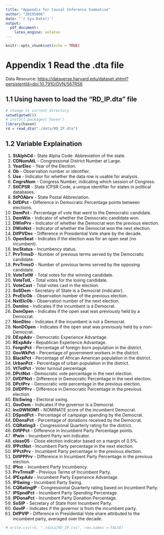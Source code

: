 ```yaml
---
title: "Appendix for Causal Inference Summative"
author: "Z0195806"
date: "`r Sys.Date()`"
output: 
  pdf_document: 
    latex_engine: xelatex
---
```


```r
knitr::opts_chunk$set(echo = TRUE)
```

# Appendix 1 Read the .dta file

Data Resource: <https://dataverse.harvard.edu/dataset.xhtml?persistentId=doi:10.7910/DVN/567RS6>

## 1.1 Using haven to load the "RD_IP.dta" file

```r
# change to current directory
setwd(getwd())
# install.packages('haven')
library(haven)
rd = read_dta("./data/RD_IP.dta")
```

## 1.2 Variable Explaination

1.  **StAlphCd** - State Alpha Code: Abbreviation of the state.
2.  **CDNumAtL** - Congressional District Number at Large.
3.  **YearElec** - Year of the Election.
4.  **Ob** - Observation number or identifier.
5.  **Use** - Indicator for whether the data row is usable for analysis.
6.  **CngrsNum** - Congress Number, indicating which session of Congress.
7.  **StICPSR** - State ICPSR Code, a unique identifier for states in political databases.
8.  **StPOAbrv** - State Postal Abbreviation.
9.  **DifDPct** - Difference in Democratic Percentage points between elections.
10. **DemPct** - Percentage of vote that went to the Democratic candidate.
11. **DemWin** - Indicator of whether the Democratic candidate won.
12. **DWinPrv** - Indicator of whether the Democrat won the previous election.
13. **DWinNxt** - Indicator of whether the Democrat won the next election.
14. **DifPVDec** - Difference in Presidential Vote share by the decade.
15. **OpenSeat** - Indicates if the election was for an open seat (no incumbent).
16. **IncStatus** - Incumbency status.
17. **PrvTrmsD** - Number of previous terms served by the Democratic candidate.
18. **PrvTrmsO** - Number of previous terms served by the opposing candidate.
19. **VoteTotW** - Total votes for the winning candidate.
20. **VoteTotL** - Total votes for the losing candidate.
21. **VoteCast** - Total votes cast in the election.
22. **SoSDem** - Secretary of State is a Democrat (indicator).
23. **PrvElcOb** - Observation number of the previous election.
24. **NxtElcOb** - Observation number of the next election.
25. **DemInc** - Indicates if the incumbent is a Democrat.
26. **DemOpen** - Indicates if the open seat was previously held by a Democrat.
27. **NonDInc** - Indicates if the incumbent is not a Democrat.
28. **NonDOpen** - Indicates if the open seat was previously held by a non-Democrat.
29. **DExpAdv** - Democratic Experience Advantage.
30. **RExpAdv** - Republican Experience Advantage.
31. **ForgnPct** - Percentage of foreign-born population in the district.
32. **GovWkPct** - Percentage of government workers in the district.
33. **BlackPct** - Percentage of African American population in the district.
34. **UrbanPct** - Percentage of urban population in the district.
35. **VtTotPct** - Voter turnout percentage.
36. **DPctNxt** - Democratic vote percentage in the next election.
37. **DifDPNxt** - Difference in Democratic Percentage in the next election.
38. **DPctPrv** - Democratic vote percentage in the previous election.
39. **DifDPPrv** - Difference in Democratic Percentage in the previous election.
40. **ElcSwing** - Electoral swing.
41. **GovDem** - Indicates if the governor is a Democrat.
42. **IncDWNOM1** - NOMINATE score of the incumbent Democrat.
43. **DSpndPct** - Percentage of campaign spending by the Democrat.
44. **DDonaPct** - Percentage of donations received by the Democrat.
45. **CQRating3** - Congressional Quarterly rating for the district.
46. **DifIPPct** - Difference in Incumbent Party Percentage points.
47. **IPwin** - Incumbent Party win indicator.
48. **close05** - Close election indicator based on a margin of 0.5%.
49. **IPPctNxt** - Incumbent Party percentage in the next election.
50. **IPPctPrv** - Incumbent Party percentage in the previous election.
51. **DifIPPPrv** - Difference in Incumbent Party Percentage in the previous election.
52. **IPInc** - Incumbent Party Incumbency.
53. **PrvTrmsIP** - Previous Terms of Incumbent Party.
54. **IPExpAdv** - Incumbent Party Experience Advantage.
55. **IPSwing** - Incumbent Party Swing.
56. **CQRatingIP** - Congressional Quarterly rating based on Incumbent Party.
57. **IPSpndPct** - Incumbent Party Spending Percentage.
58. **IPDonaPct** - Incumbent Party Donation Percentage.
59. **SoSIP** - Secretary of State from Incumbent Party.
60. **GovIP** - Indicates if the governor is from the incumbent party.
61. **DifPVIP** - Difference in Presidential Vote share attributed to the incumbent party, averaged over the decade.

```r
# write.csv(rd, "./data/RD_IP.csv", row.names = FALSE)
```
